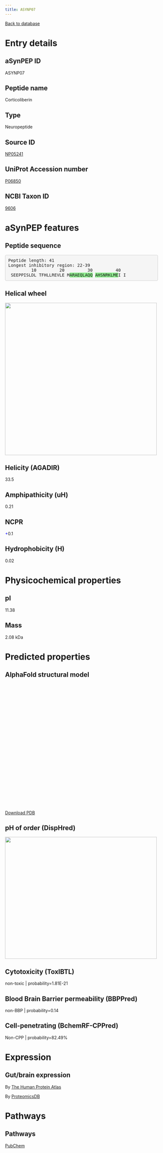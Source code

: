 ```yaml
---
title: ASYNP07
---
```


[Back to database](database.html)

# Entry details

## aSynPEP ID

ASYNP07

## Peptide name

Corticoliberin

## Type

Neuropeptide

## Source ID

[NP05241](http://isyslab.info/NeuroPep/search_info?pepNum=NP05241)

## UniProt Accession number

[P06850](https://www.uniprot.org/uniprotkb/P06850/entry)

## NCBI Taxon ID

[9606](https://www.ncbi.nlm.nih.gov/Taxonomy/Browser/wwwtax.cgi?id=9606)

# aSynPEP features

## Peptide sequence

<pre style='border-radius:4px; background-color: #f5f5f5; border: 1px solid #ccc; padding: 9.5px';>Peptide length: 41
Longest inhibitory region: 22-39
         10         20         30         40
 SEEPPISLDL TFHLLREVLE M<span style='background-color:lightgreen';>A</span><span style='background-color:lightgreen';>R</span><span style='background-color:lightgreen';>A</span><span style='background-color:lightgreen';>E</span><span style='background-color:lightgreen';>Q</span><span style='background-color:lightgreen';>L</span><span style='background-color:lightgreen';>A</span><span style='background-color:lightgreen';>Q</span><span style='background-color:lightgreen';>Q</span> <span style='background-color:lightgreen';>A</span><span style='background-color:lightgreen';>H</span><span style='background-color:lightgreen';>S</span><span style='background-color:lightgreen';>N</span><span style='background-color:lightgreen';>R</span><span style='background-color:lightgreen';>K</span><span style='background-color:lightgreen';>L</span><span style='background-color:lightgreen';>M</span><span style='background-color:lightgreen';>E</span>I I</pre>

## Helical wheel

<img src='./helical_wheels/NP05241.svg' width='500' height='500'>

## Helicity (AGADIR)

33.5

## Amphipathicity (uH)

0.21

## NCPR

<span style='color:blue; font-weigth:bold;'>+</span>0.1

## Hydrophobicity (H)

0.02

# Physicochemical properties

## pI

11.38

## Mass

2.08 kDa

# Predicted properties

## AlphaFold structural model

<script src='https://3Dmol.org/build/3Dmol-min.js'></script>
<script src='https://3Dmol.org/build/3Dmol.ui-min.js'></script>
 <div style='height: 400px; width: 400px; position: relative;' class='viewer_3Dmoljs' data-href='./alphafold/NP05241.pdb' data-backgroundcolor='0xffffff' data-style='cartoon' data-ui='true'></div>

[Download PDB](./alphafold/NP05241.pdb)

## pH of order (DispHred)

<img src='./disphred_plots/NP05241.svg' width='500' height='400'>

## Cytotoxicity (ToxIBTL)

non-toxic | probability=1.81E-21

## Blood Brain Barrier permeability (BBPPred)

non-BBP | probability=0.14

## Cell-penetrating (BchemRF-CPPred)

Non-CPP | probability=82.49%

# Expression

## Gut/brain expression

By [The Human Protein Atlas](https://www.proteinatlas.org/search/P06850)

By [ProteomicsDB](https://www.proteomicsdb.org/search?q=P06850&type=Protein)

# Pathways

## Pathways

[PubChem](https://pubchem.ncbi.nlm.nih.gov/#query=P06850&tab=pathway)

